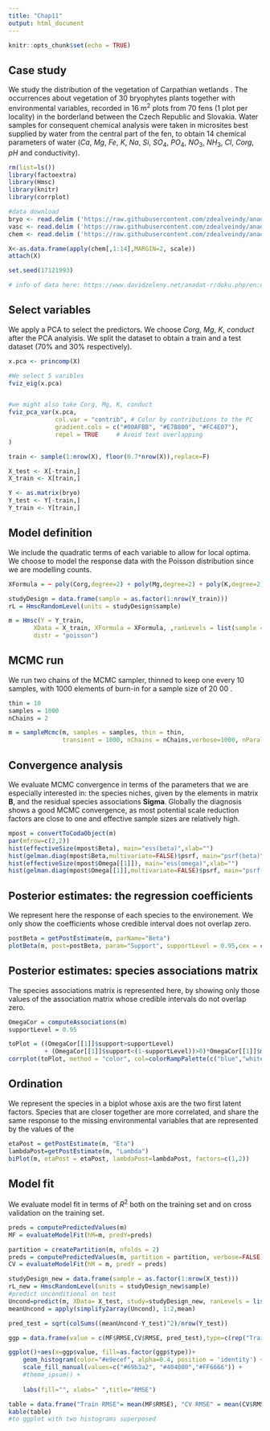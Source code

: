 ```yaml
---
title: "Chap11"
output: html_document
---
```


```r
knitr::opts_chunk$set(echo = TRUE)
```

## Case study

We study the distribution of the vegetation of Carpathian wetlands . The occurrences about vegetation of $30$ bryophytes plants together with environmental variables, recorded in $16 \ \text{m}^2$ plots from 70 fens (1 plot per locality) in the borderland between the Czech Republic and Slovakia. Water samples for consequent chemical analysis were taken in microsites best supplied by water from the central part of the fen, to obtain 14 chemical parameters of water ($Ca$, $Mg$, $Fe$, $K$, $Na$, $Si$, $SO_4$, $PO_4$, $NO_3$, $NH_3$, $Cl$, $Corg$, $pH$ and conductivity).


```r
rm(list=ls())
library(factoextra)
library(Hmsc)
library(knitr)
library(corrplot)

#data download
bryo <- read.delim ('https://raw.githubusercontent.com/zdealveindy/anadat-r/master/data/bryophytes.txt', row.names = 1)
vasc <- read.delim ('https://raw.githubusercontent.com/zdealveindy/anadat-r/master/data/vasc_plants.txt', row.names = 1)
chem <- read.delim ('https://raw.githubusercontent.com/zdealveindy/anadat-r/master/data/chemistry.txt', row.names = 1)

X<-as.data.frame(apply(chem[,1:14],MARGIN=2, scale))
attach(X)

set.seed(17121993)

# info of data here: https://www.davidzeleny.net/anadat-r/doku.php/en:data:wetlands
```

## Select variables

We apply a PCA to select the predictors. We choose $Corg$, $Mg$, $K$, $conduct$ after the PCA analyisis. We split the dataset to obtain a train and a test dataset ($70 \%$ and $30\%$ respectively).

```r
x.pca <- princomp(X)

#We select 5 varibles
fviz_eig(x.pca)


#we might also take Corg, Mg, K, conduct
fviz_pca_var(x.pca,
             col.var = "contrib", # Color by contributions to the PC
             gradient.cols = c("#00AFBB", "#E7B800", "#FC4E07"),
             repel = TRUE     # Avoid text overlapping
)

train <- sample(1:nrow(X), floor(0.7*nrow(X)),replace=F)

X_test <- X[-train,]
X_train <- X[train,]

Y <- as.matrix(bryo)
Y_test <- Y[-train,]
Y_train <- Y[train,]

```

## Model definition

We include the quadratic terms of each variable to allow for local optima. We choose to model the response data with the Poisson distribution since we are modelling counts.

```r
XFormula = ~ poly(Corg,degree=2) + poly(Mg,degree=2) + poly(K,degree=2) + poly(conduct, degree=2)

studyDesign = data.frame(sample = as.factor(1:nrow(Y_train))) 
rL = HmscRandomLevel(units = studyDesign$sample)

m = Hmsc(Y = Y_train,
       XData = X_train, XFormula = XFormula, ,ranLevels = list(sample = rL), studyDesign = studyDesign,
       distr = "poisson")
```

## MCMC run
We run two chains of the MCMC sampler, thinned to keep one every 10 samples, with 1000 elements of burn-in for a sample size of 20 00 .
```r
thin = 10
samples = 1000
nChains = 2

m = sampleMcmc(m, samples = samples, thin = thin,
               transient = 1000, nChains = nChains,verbose=1000, nParallel = nChains)
```


## Convergence analysis

We evaluate MCMC convergence in terms of the parameters that we are especially interested in:  the species niches, given by the elements in matrix $\boldsymbol{B}$, and the residual species associations $\boldsymbol{Sigma}$. Globally the diagnosis shows a good MCMC convergence, as most potential scale reduction factors are close to one and effective sample sizes are relatively high.

```r
mpost = convertToCodaObject(m)
par(mfrow=c(2,2))
hist(effectiveSize(mpost$Beta), main="ess(beta)",xlab="") 
hist(gelman.diag(mpost$Beta,multivariate=FALSE)$psrf, main="psrf(beta)",xlab="") 
hist(effectiveSize(mpost$Omega[[1]]), main="ess(omega)",xlab="") 
hist(gelman.diag(mpost$Omega[[1]],multivariate=FALSE)$psrf, main="psrf(omega)",xlab="")

```

## Posterior estimates: the regression coefficients

We represent here the response of each species to the environement. We only show the coefficients whose credible interval does not overlap zero.
```r

postBeta = getPostEstimate(m, parName="Beta")
plotBeta(m, post=postBeta, param="Support", supportLevel = 0.95,cex = c(.35,.4,.5))
```

## Posterior estimates: species associations matrix

The species associations matrix is represented here, by showing only those values of the association matrix whose credible intervals do not overlap zero.
```r
OmegaCor = computeAssociations(m)
supportLevel = 0.95

toPlot = ((OmegaCor[[1]]$support>supportLevel)
          + (OmegaCor[[1]]$support<(1-supportLevel))>0)*OmegaCor[[1]]$mean
corrplot(toPlot, method = "color", col=colorRampPalette(c("blue","white","red"))(200), title=paste("Species associations matrix"), mar=c(0,0,1,0), type="lower",order = "hclust", tl.cex=0.5)

```

## Ordination

We represent the species in a biplot whose axis are the two first latent factors. Species that are closer together are more correlated, and share the same response to the missing environmental variables that are represented by the values of the  

```r
etaPost = getPostEstimate(m, "Eta")
lambdaPost=getPostEstimate(m, "Lambda")
biPlot(m, etaPost = etaPost, lambdaPost=lambdaPost, factors=c(1,2))
```

## Model fit

We evaluate model fit in terms of $R^2$ both on the training set and on cross validation on the training set.

```r
preds = computePredictedValues(m)
MF = evaluateModelFit(hM=m, predY=preds)

partition = createPartition(m, nfolds = 2)
preds = computePredictedValues(m, partition = partition, verbose=FALSE)
CV = evaluateModelFit(hM = m, predY = preds)

studyDesign_new = data.frame(sample = as.factor(1:nrow(X_test)))
rL_new = HmscRandomLevel(units = studyDesign_new$sample) 
#predict unconditional on test 
Uncond=predict(m, XData= X_test, study=studyDesign_new, ranLevels = list(sample=rL_new), expected=F) 
meanUncond = apply(simplify2array(Uncond), 1:2,mean) 

pred_test = sqrt(colSums((meanUncond-Y_test)^2)/nrow(Y_test))


```
```r
ggp = data.frame(value = c(MF$RMSE,CV$RMSE, pred_test),type=c(rep("Train",length(MF$C.RMSE)),rep("Cross Validation",length(CV$C.RMSE)), rep("Test", length(pred_test))))

ggplot()+aes(x=ggp$value, fill=as.factor(ggp$type))+
    geom_histogram(color="#e9ecef", alpha=0.4, position = 'identity') +
    scale_fill_manual(values=c("#69b3a2", "#404080","#FF6666")) +
    #theme_ipsum() +
  
    labs(fill="", xlabs=" ",title="RMSE")

table = data.frame("Train RMSE"= mean(MF$RMSE), "CV RMSE" = mean(CV$RMSE), "pred RMSE"= mean(pred_test))
kable(table)
#to ggplot with two histograms superposed
```

